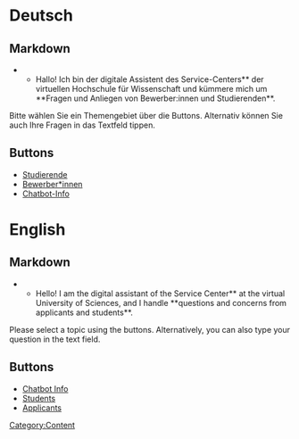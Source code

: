 [[Category:Content]]

= Deutsch =
== Markdown ==
<markdown>
**Hallo! Ich bin der digitale Assistent des Service-Centers** der virtuellen Hochschule für Wissenschaft und kümmere mich um **Fragen und Anliegen von Bewerber:innen und Studierenden**.

Bitte wählen Sie ein Themengebiet über die Buttons. Alternativ können Sie auch Ihre Fragen in das Textfeld tippen.</markdown>

== Buttons ==
* [[Students|Studierende]]
* [[Applicants|Bewerber*innen]]
* [[Info|Chatbot-Info]]

= English =
== Markdown ==
<markdown>
**Hello! I am the digital assistant of the Service Center** at the virtual University of Sciences, and I handle **questions and concerns from applicants and students**.

Please select a topic using the buttons. Alternatively, you can also type your question in the text field.</markdown>


== Buttons ==
* [[Info|Chatbot Info]]
* [[Students|Students]]
* [[Applicants|Applicants]]


